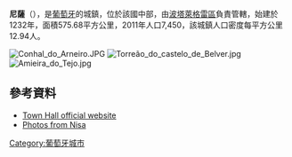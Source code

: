 {{Coord|39|30|N|7|38|W|display=title}}

'''尼薩'''（{{lang-pt|Nisa}}），是[[葡萄牙|葡萄牙]]的城鎮，位於該國中部，由[[波塔萊格雷區|波塔萊格雷區]]負責管轄，始建於1232年，面積575.68平方公里，2011年人口7,450，該城鎮人口密度每平方公里12.94人。

[[Image:Conhal_do_Arneiro.JPG|right]]
[[Image:Torreão_do_castelo_de_Belver.jpg|right]]
[[Image:Amieira_do_Tejo.jpg|right]]

==參考資料==
*[http://www.cm-nisa.pt Town Hall official website] {{Wayback|url=http://www.cm-nisa.pt/ |date=20200804195029 }}
*[http://www.flickr.com/photos/vitor107/sets/72057594132239122/ Photos from Nisa] {{Wayback|url=http://www.flickr.com/photos/vitor107/sets/72057594132239122/ |date=20121109021919 }}

{{Portugal-geo-stub}}
[[Category:葡萄牙城市|Category:葡萄牙城市]]